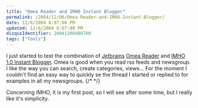 ```yaml
---
title: "Omea Reader and IMHO Instant Blogger"
permalink: /2004/12/06/Omea-Reader-and-IMHO-Instant-Blogger/
date: 12/6/2004 8:07:00 PM
updated: 12/6/2004 8:07:00 PM
disqusIdentifier: 20041206080700
tags: ["Tools"]
---
```

I just started to test the combination of [Jetbrains](http://www.jetbrains.com) [Omea Reader](http://www.jetbrains.com/omea) and [IMHO 1.0 Instant Blogger](http://sourceforge.net/projects/imho10). Omea 
is good when you read rss feeds and newsgroup. I like the way you can search, create categories, views... For the moment I couldn't find an easy way to quickly se the thread I started or replied to for examples in all my newsgroups.
{/* <!-- more --> */}

Concerning IMHO, it is my first post, so I will see after some time, but I really like it's simplicity.
